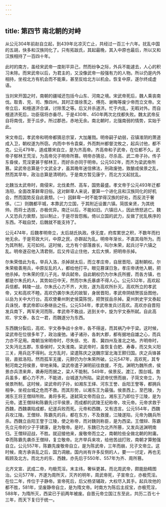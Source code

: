 ```yaml
---
---
---
```

title: 第四节 南北朝的对峙
---




从公元304年前赵自立起，到439年北凉灭亡止，共经过一百三十六年。扰乱中国的五胡，快多和汉族同化了。只有拓跋氏，其起最晚，其入中原也最后，所以又和汉族相持了一百四十年。

此时的南方，虽经宋武帝一度削平异己，然而纷争之际，外兵不能遽去，人心的积习未除。而宋武帝以后，为君主的，又没像武帝一般强有力的人物。所以仍是内外相持，坐视北方有机会而不能乘，甚至反给北方以机会。恢复中原，遂尔终成虚语。

当刘宋开国之时，南朝的疆域还包括今山东、河南之境。宋武帝死后，魏人乘丧南伐。取青、兖、司、豫四州。其时正值徐羡之、傅亮、谢晦等废少帝而立文帝。文帝立后，和檀道济合谋，讨除羡之等。后又并杀道济。忙于内乱，无暇对外。而自檀道济死后，功臣宿将亦垂尽。于是430年、450年两次北伐都失败。魏太武帝反自将南伐，至于瓜步。所过郡邑，赤地无余。南北朝时，北强南弱的情势，实始于此。

宋文帝后，孝武帝和明帝都猜忌宗室，大加屠戮。明帝嗣子幼弱，召镇淮阴的萧道成入卫，朝权遂为所窃。内而中书令袁粲，外而荆州都督沈攸之，起兵讨他，都不克。公元479年，道成篡宋自立，是为齐高帝。齐高帝和子武帝，在位都不久。武帝子郁林王荒淫，为高帝兄子明帝所篡。明帝亦猜忌，尽杀高、武二帝子孙。传子东昏侯，荒淫更甚于郁林王，而好杀亦同于明帝。公元502年，而齐为梁武帝所篡。梁武帝总算是个文武全才，虽其晚年迷信佛法，刑政废弛，致酿成侯景之乱，然而其早年，政治总算是清明的。于是南方暂见康宁，而北方又起扰乱。

北魏当太武帝时，南侵宋，北伐柔然、高车，国势最盛。孝文帝于公元493年迁都洛阳，全面改革鲜卑旧俗。这对鲜卑人来说，要算一个进化且和汉族同化的好机会，然而国势反自此衰颓。（一）因鲜卑一时不能学得汉族的好处，而反流于奢侈。（二）则魏都平城，本靠武力立国，于其附近设置六镇。简拔亲贤，为其统帅。而将士选拔，亦极优异。南迁以后，不能如旧。六镇旧人，因此愤怒逃亡。魏人又恐兵力衰颓，加以制止，于是尽皆怨叛。倚以立国的武力，反做了扰乱秩序的东西。不戢自焚，后魏就不能支持了。

公元474年，后魏孝明帝立，太后胡氏执政。侈无度，府库累世之积，不数年而扫地无余。于是苛政大兴，中原之民，亦群起为乱。明帝年渐长，不直其母所为。而为其所制，无可如何。这时候，北方有个部落酋长，叫尔朱荣，起兵讨平六镇之乱。明帝遂召他入清君侧，后又传诏止住他，太后大惧，把明帝杀掉。

尔朱荣借此为名，举兵入洛，杀掉胡太后，而立孝庄帝，自居晋阳，遥制朝权。尔朱荣极善用兵，中原反乱的人，都给他打平。眼见篡谋日急，孝庄帝诱他入朝，把他杀掉。尔朱荣的侄儿子兆，举兵弑帝。自此朝权仍为尔朱氏所握，而各方镇，也都是尔朱氏的人，其势如日中天，然而尔朱氏暴虐不得人心。公元532年，高欢起兵信都。韩陵一战，尔朱氏心力不齐，大败，遂为高欢所扑灭。高欢所立的孝武帝，又和高欢不睦。高欢仍袭尔朱氏的故智，身居晋阳，孝武帝阴结贺拔岳图他，以岳为关中大行台。高欢使秦州刺史侯莫陈悦，把贺拔岳杀掉。夏州刺史宇文泰起兵诛悦，孝武帝即以泰继岳之任。公元534年，孝武帝发兵讨高欢。高欢亦自晋阳发兵南下，两军夹河而陈，孝武帝不敢战，逃到关中，旋为宇文泰所弑。自此高欢、宇文泰，各立一君，而魏遂分为东西。

东西魏分裂后，高欢、宇文泰争战十余年，各不得逞，而其祸乃中于梁。这时候，梁武帝在位很多年了，政治废弛。诸子诸孙，各刺大郡，都有据地自雄之心，而兵力亦不足用。南朝当宋明帝时，尽失徐、兖、青、冀四州及淮北之地。齐明帝时，又失沔北五郡。东昏侯时，又失淮南。梁武帝时，虽恢复合肥、寿春，而又失义阳三关，用兵迄不得利。北方乱时，梁遣陈庆之送魏宗室北海王颢归国。庆之兵锋甚锐，直抵洛阳。然而孤军无援，元颢仍为尔朱荣所破。公元547年，高欢死，其专制河南之将侯景，举地来降。梁武帝遣子渊明前往救援，不克。渊明为魏所虏，侯景亦兵溃来奔，袭寿阳而据之，梁人不能制。549年，侯景反。渡江，围台城。救兵虽多，都心力不齐，不能进，台城遂为所陷。梁武帝忧愤而崩，子简文帝立，为侯景所制。这时候，梁武帝的子孙，如湘东王绎、河东王誉、岳阳王詧等，都拥兵相争，坐视台城之危而不救。而其形势，以湘东王为最强。侯景西上，至巴陵，为湘东王将王僧辩所败。勇将多死。遂弑简文帝而自立。湘东王乃即位于江陵，是为元帝。遣王僧辩和陈霸先讨平侯景，而成都的武陵王纪称帝，攻元帝。元帝求救于西魏，西魏袭陷成都，纪遂兵败而死。元帝和西魏，又有违言。公元554年，西魏兵攻江陵。王僧辩、陈霸先的兵，都在东方，不及救援，江陵遂陷，元帝为魏兵所杀。西魏立岳阳王詧于江陵，使之称帝，而对魏则称臣，是为西梁。王僧辩、陈霸先立元帝的少子于建康，是为敬帝。是时，东魏已为北齐所篡，又发兵送渊明南归。王僧辩迎战，不胜。就迎接他来，废敬帝而立之，南朝险些全做北朝的附庸。幸而陈霸先袭杀王僧辩，复立敬帝。北齐举兵来攻，给他苦战打败，南朝才算勉强自立。公元557年，陈霸先废敬帝自立，是为陈武帝，三年而崩，兄子文帝立。这时候，南方承丧乱之后，国力凋敝。国内尚有许多反侧的人，要一一讨定，再也无暇顾及北方。而北方的东、西魏，亦先后于550年、557年为齐、周所篡。

北齐文宣、武成二帝，均极荒淫。末主纬，奢纵更甚。而北周武帝，颇能励精图治。公元577年，齐遂为周所灭，灭齐的明年，周武帝死，子宣帝立，亦极荒淫。在位二年，传位于子静帝。宣帝死后，后父杨坚辅政，大权尽入其手。起兵攻他的都不胜，581年，坚废静帝自立，是为隋文帝。时南方为陈后主叔宝，亦极荒淫，588年，为隋所灭，西梁已于前两年被废。自晋元帝立国江东至此，共历二百七十三年，而天下复归于统一。